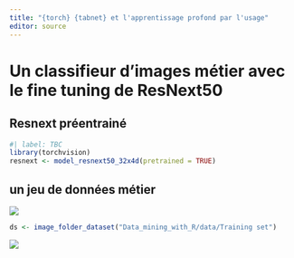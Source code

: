 ```yaml
---
title: "{torch} {tabnet} et l'apprentissage profond par l'usage"
editor: source
---
```


# Un classifieur d'images métier avec le fine tuning de ResNext50

## Resnext préentrainé

```r
#| label: TBC
library(torchvision)
resnext <- model_resnext50_32x4d(pretrained = TRUE)
```

## un jeu de données métier

![](Data_mining_with_R/data/Samples/MTLG.2005-05-24.H1/MTLG.2005-05-24.H1+B2_392.jpg)
```r
ds <- image_folder_dataset("Data_mining_with_R/data/Training set")
```

![](images/screenshot_testset_plankton.png)

